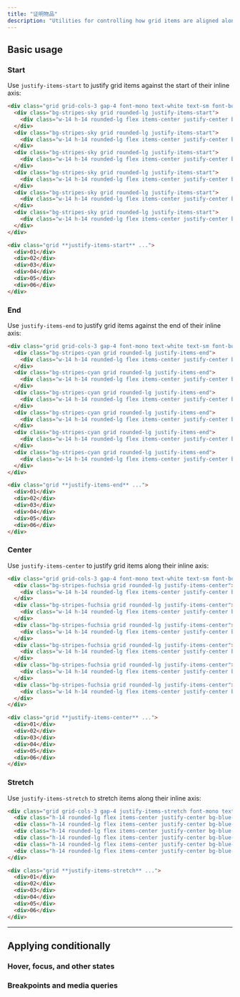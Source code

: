 ```yaml
---
title: "证明物品"
description: "Utilities for controlling how grid items are aligned along their inline axis."
---
```




## Basic usage

### Start

Use `justify-items-start` to justify grid items against the start of their inline axis:

```html {{ example: true }}
<div class="grid grid-cols-3 gap-4 font-mono text-white text-sm font-bold leading-6">
  <div class="bg-stripes-sky grid rounded-lg justify-items-start">
    <div class="w-14 h-14 rounded-lg flex items-center justify-center bg-sky-500 shadow-lg">01</div>
  </div>
  <div class="bg-stripes-sky grid rounded-lg justify-items-start">
    <div class="w-14 h-14 rounded-lg flex items-center justify-center bg-sky-500 shadow-lg">02</div>
  </div>
  <div class="bg-stripes-sky grid rounded-lg justify-items-start">
    <div class="w-14 h-14 rounded-lg flex items-center justify-center bg-sky-500 shadow-lg">03</div>
  </div>
  <div class="bg-stripes-sky grid rounded-lg justify-items-start">
    <div class="w-14 h-14 rounded-lg flex items-center justify-center bg-sky-500 shadow-lg">04</div>
  </div>
  <div class="bg-stripes-sky grid rounded-lg justify-items-start">
    <div class="w-14 h-14 rounded-lg flex items-center justify-center bg-sky-500 shadow-lg">05</div>
  </div>
  <div class="bg-stripes-sky grid rounded-lg justify-items-start">
    <div class="w-14 h-14 rounded-lg flex items-center justify-center bg-sky-500 shadow-lg">06</div>
  </div>
</div>
```

```html
<div class="grid **justify-items-start** ...">
  <div>01</div>
  <div>02</div>
  <div>03</div>
  <div>04</div>
  <div>05</div>
  <div>06</div>
</div>
```

### End

Use `justify-items-end` to justify grid items against the end of their inline axis:

```html {{ example: true }}
<div class="grid grid-cols-3 gap-4 font-mono text-white text-sm font-bold leading-6">
  <div class="bg-stripes-cyan grid rounded-lg justify-items-end">
    <div class="w-14 h-14 rounded-lg flex items-center justify-center bg-cyan-500 shadow-lg">01</div>
  </div>
  <div class="bg-stripes-cyan grid rounded-lg justify-items-end">
    <div class="w-14 h-14 rounded-lg flex items-center justify-center bg-cyan-500 shadow-lg">02</div>
  </div>
  <div class="bg-stripes-cyan grid rounded-lg justify-items-end">
    <div class="w-14 h-14 rounded-lg flex items-center justify-center bg-cyan-500 shadow-lg">03</div>
  </div>
  <div class="bg-stripes-cyan grid rounded-lg justify-items-end">
    <div class="w-14 h-14 rounded-lg flex items-center justify-center bg-cyan-500 shadow-lg">04</div>
  </div>
  <div class="bg-stripes-cyan grid rounded-lg justify-items-end">
    <div class="w-14 h-14 rounded-lg flex items-center justify-center bg-cyan-500 shadow-lg">05</div>
  </div>
  <div class="bg-stripes-cyan grid rounded-lg justify-items-end">
    <div class="w-14 h-14 rounded-lg flex items-center justify-center bg-cyan-500 shadow-lg">06</div>
  </div>
</div>
```

```html
<div class="grid **justify-items-end** ...">
  <div>01</div>
  <div>02</div>
  <div>03</div>
  <div>04</div>
  <div>05</div>
  <div>06</div>
</div>
```

### Center

Use `justify-items-center` to justify grid items along their inline axis:

```html {{ example: true }}
<div class="grid grid-cols-3 gap-4 font-mono text-white text-sm font-bold leading-6">
  <div class="bg-stripes-fuchsia grid rounded-lg justify-items-center">
    <div class="w-14 h-14 rounded-lg flex items-center justify-center bg-fuchsia-500 shadow-lg">01</div>
  </div>
  <div class="bg-stripes-fuchsia grid rounded-lg justify-items-center">
    <div class="w-14 h-14 rounded-lg flex items-center justify-center bg-fuchsia-500 shadow-lg">02</div>
  </div>
  <div class="bg-stripes-fuchsia grid rounded-lg justify-items-center">
    <div class="w-14 h-14 rounded-lg flex items-center justify-center bg-fuchsia-500 shadow-lg">03</div>
  </div>
  <div class="bg-stripes-fuchsia grid rounded-lg justify-items-center">
    <div class="w-14 h-14 rounded-lg flex items-center justify-center bg-fuchsia-500 shadow-lg">04</div>
  </div>
  <div class="bg-stripes-fuchsia grid rounded-lg justify-items-center">
    <div class="w-14 h-14 rounded-lg flex items-center justify-center bg-fuchsia-500 shadow-lg">05</div>
  </div>
  <div class="bg-stripes-fuchsia grid rounded-lg justify-items-center">
    <div class="w-14 h-14 rounded-lg flex items-center justify-center bg-fuchsia-500 shadow-lg">06</div>
  </div>
</div>
```

```html
<div class="grid **justify-items-center** ...">
  <div>01</div>
  <div>02</div>
  <div>03</div>
  <div>04</div>
  <div>05</div>
  <div>06</div>
</div>
```

### Stretch

Use `justify-items-stretch` to stretch items along their inline axis:

```html {{ example: true }}
<div class="grid grid-cols-3 gap-4 justify-items-stretch font-mono text-white text-sm font-bold leading-6">
  <div class="h-14 rounded-lg flex items-center justify-center bg-blue-500 shadow-lg">01</div>
  <div class="h-14 rounded-lg flex items-center justify-center bg-blue-500 shadow-lg">02</div>
  <div class="h-14 rounded-lg flex items-center justify-center bg-blue-500 shadow-lg">03</div>
  <div class="h-14 rounded-lg flex items-center justify-center bg-blue-500 shadow-lg">04</div>
  <div class="h-14 rounded-lg flex items-center justify-center bg-blue-500 shadow-lg">05</div>
  <div class="h-14 rounded-lg flex items-center justify-center bg-blue-500 shadow-lg">06</div>
</div>
```

```html
<div class="grid **justify-items-stretch** ...">
  <div>01</div>
  <div>02</div>
  <div>03</div>
  <div>04</div>
  <div>05</div>
  <div>06</div>
</div>
```

---

## <Heading ignore>Applying conditionally</Heading>

### <Heading ignore>Hover, focus, and other states</Heading>

<HoverFocusAndOtherStates defaultClass="grid justify-items-start" featuredClass="justify-items-center" />

### <Heading ignore>Breakpoints and media queries</Heading>

<BreakpointsAndMediaQueries defaultClass="grid justify-items-start" featuredClass="justify-items-center" />
